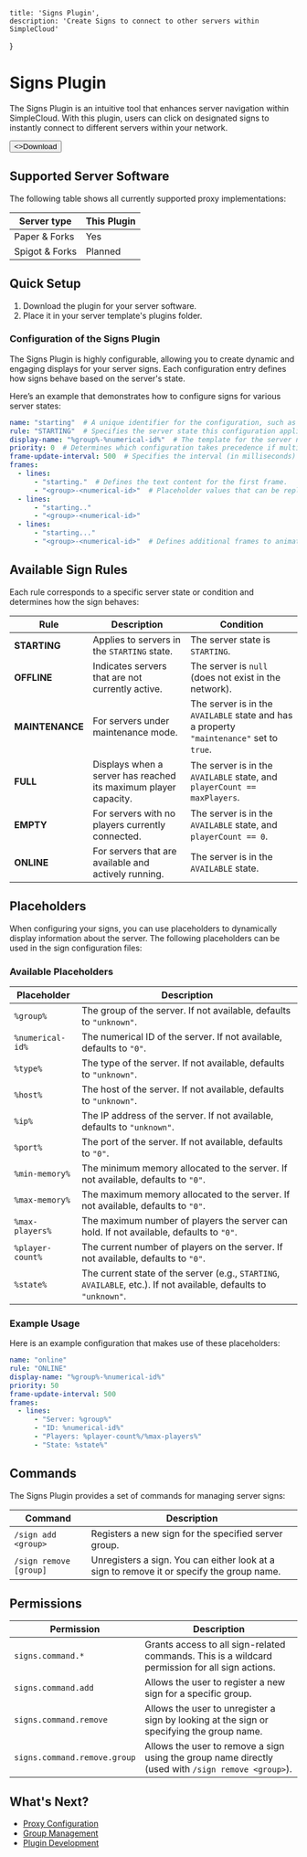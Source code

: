 
    title: 'Signs Plugin',
    description: 'Create Signs to connect to other servers within SimpleCloud'
}

# Signs Plugin

The Signs Plugin is an intuitive tool that enhances server navigation within SimpleCloud. With this plugin, users can click on designated signs to instantly connect to different servers within your network.

<Button href="https://github.com/theSimpleCloud/sign-plugin/releases" arrow="right">
    <>Download</>
</Button>

## Supported Server Software

The following table shows all currently supported proxy implementations:

| Server type    | This Plugin |
|----------------|-------------|
| Paper & Forks  | Yes         |
| Spigot & Forks | Planned     |

## Quick Setup

1. Download the plugin for your server software.
2. Place it in your server template's plugins folder.

### Configuration of the Signs Plugin

The Signs Plugin is highly configurable, allowing you to create dynamic and engaging displays for your server signs. Each configuration entry defines how signs behave based on the server's state.

Here’s an example that demonstrates how to configure signs for various server states:

```yaml {{title: "starting.yml"}}
name: "starting"  # A unique identifier for the configuration, such as `"empty"` or `"online"`.
rule: "STARTING"  # Specifies the server state this configuration applies to, e.g., `"ONLINE"`, `"OFFLINE"`, or `"MAINTENANCE"`.
display-name: "%group%-%numerical-id%"  # The template for the server name shown on the sign, using placeholders like `%group%` or `%numerical-id%` to dynamically generate content.
priority: 0  # Determines which configuration takes precedence if multiple rules apply. Higher priority values override lower ones.
frame-update-interval: 500  # Specifies the interval (in milliseconds) at which the sign’s content updates.
frames:
  - lines:
      - "starting."  # Defines the text content for the first frame.
      - "<group>-<numerical-id>"  # Placeholder values that can be replaced dynamically.
  - lines:
      - "starting.."
      - "<group>-<numerical-id>"
  - lines:
      - "starting..."
      - "<group>-<numerical-id>"  # Defines additional frames to animate the text.
```

## Available Sign Rules

Each rule corresponds to a specific server state or condition and determines how the sign behaves:

| **Rule**        | **Description**                                                 | **Condition**                                                                            |
|-----------------|-----------------------------------------------------------------|------------------------------------------------------------------------------------------|
| **STARTING**    | Applies to servers in the `STARTING` state.                     | The server state is `STARTING`.                                                          |
| **OFFLINE**     | Indicates servers that are not currently active.                | The server is `null` (does not exist in the network).                                    |
| **MAINTENANCE** | For servers under maintenance mode.                             | The server is in the `AVAILABLE` state and has a property `"maintenance"` set to `true`. |
| **FULL**        | Displays when a server has reached its maximum player capacity. | The server is in the `AVAILABLE` state, and `playerCount == maxPlayers`.                 |
| **EMPTY**       | For servers with no players currently connected.                | The server is in the `AVAILABLE` state, and `playerCount == 0`.                          |
| **ONLINE**      | For servers that are available and actively running.            | The server is in the `AVAILABLE` state.                                                  |

## Placeholders

When configuring your signs, you can use placeholders to dynamically display information about the server. The following placeholders can be used in the sign configuration files:

### Available Placeholders

| **Placeholder**  | **Description**                                                                                                   |
|------------------|-------------------------------------------------------------------------------------------------------------------|
| `%group%`        | The group of the server. If not available, defaults to `"unknown"`.                                               |
| `%numerical-id%` | The numerical ID of the server. If not available, defaults to `"0"`.                                              |
| `%type%`         | The type of the server. If not available, defaults to `"unknown"`.                                                |
| `%host%`         | The host of the server. If not available, defaults to `"unknown"`.                                                |
| `%ip%`           | The IP address of the server. If not available, defaults to `"unknown"`.                                          |
| `%port%`         | The port of the server. If not available, defaults to `"0"`.                                                      |
| `%min-memory%`   | The minimum memory allocated to the server. If not available, defaults to `"0"`.                                  |
| `%max-memory%`   | The maximum memory allocated to the server. If not available, defaults to `"0"`.                                  |
| `%max-players%`  | The maximum number of players the server can hold. If not available, defaults to `"0"`.                           |
| `%player-count%` | The current number of players on the server. If not available, defaults to `"0"`.                                 |
| `%state%`        | The current state of the server (e.g., `STARTING`, `AVAILABLE`, etc.). If not available, defaults to `"unknown"`. |

### Example Usage

Here is an example configuration that makes use of these placeholders:

```yaml
name: "online"
rule: "ONLINE"
display-name: "%group%-%numerical-id%"
priority: 50
frame-update-interval: 500
frames:
  - lines:
      - "Server: %group%"
      - "ID: %numerical-id%"
      - "Players: %player-count%/%max-players%"
      - "State: %state%"
```

## Commands

The Signs Plugin provides a set of commands for managing server signs:

| **Command**            | **Description**                                                                           | 
|------------------------|-------------------------------------------------------------------------------------------|
| `/sign add <group>`    | Registers a new sign for the specified server group.                                      |
| `/sign remove [group]` | Unregisters a sign. You can either look at a sign to remove it or specify the group name. |

## Permissions
| **Permission**               | **Description**                                                                                    |
|------------------------------|----------------------------------------------------------------------------------------------------|
| `signs.command.*`            | Grants access to all sign-related commands. This is a wildcard permission for all sign actions.    |
| `signs.command.add`          | Allows the user to register a new sign for a specific group.                                       |
| `signs.command.remove`       | Allows the user to unregister a sign by looking at the sign or specifying the group name.          |
| `signs.command.remove.group` | Allows the user to remove a sign using the group name directly (used with `/sign remove <group>`). |

## What's Next?

- [Proxy Configuration](/proxy)
- [Group Management](/groups)
- [Plugin Development](/plugins)